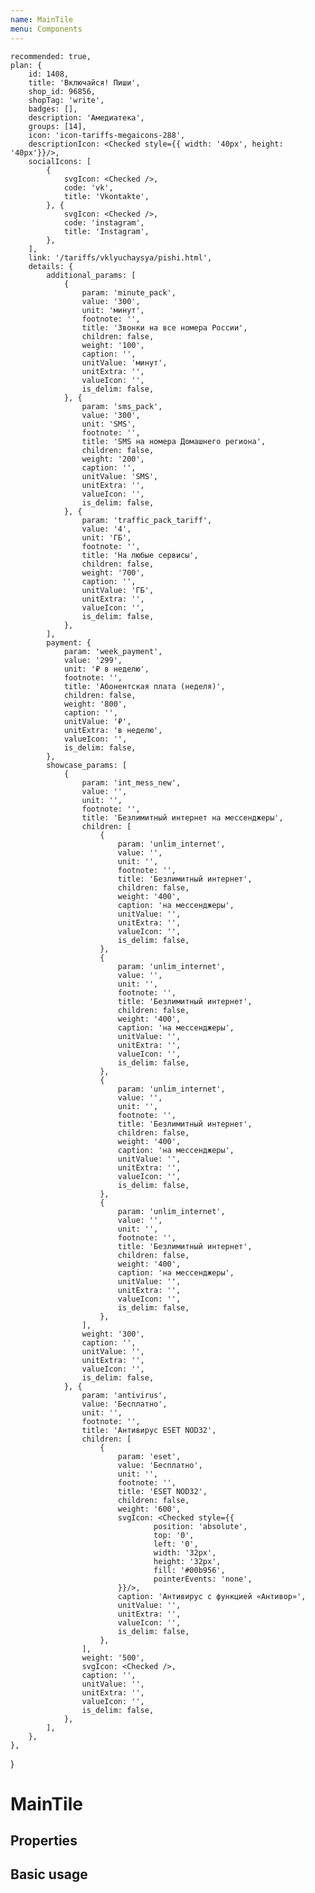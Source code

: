 ```yaml
---
name: MainTile
menu: Components
---
```



    recommended: true,
    plan: {
        id: 1408,
        title: 'Включайся! Пиши',
        shop_id: 96856,
        shopTag: 'write',
        badges: [],
        description: 'Амедиатека',
        groups: [14],
        icon: 'icon-tariffs-megaicons-288',
        descriptionIcon: <Checked style={{ width: '40px', height: '40px'}}/>,
        socialIcons: [
            {
                svgIcon: <Checked />,
                code: 'vk',
                title: 'Vkontakte',
            }, {
                svgIcon: <Checked />,
                code: 'instagram',
                title: 'Instagram',
            },
        ],
        link: '/tariffs/vklyuchaysya/pishi.html',
        details: {
            additional_params: [
                {
                    param: 'minute_pack',
                    value: '300',
                    unit: 'минут',
                    footnote: '',
                    title: 'Звонки на все номера России',
                    children: false,
                    weight: '100',
                    caption: '',
                    unitValue: 'минут',
                    unitExtra: '',
                    valueIcon: '',
                    is_delim: false,
                }, {
                    param: 'sms_pack',
                    value: '300',
                    unit: 'SMS',
                    footnote: '',
                    title: 'SMS на номера Домашнего региона',
                    children: false,
                    weight: '200',
                    caption: '',
                    unitValue: 'SMS',
                    unitExtra: '',
                    valueIcon: '',
                    is_delim: false,
                }, {
                    param: 'traffic_pack_tariff',
                    value: '4',
                    unit: 'ГБ',
                    footnote: '',
                    title: 'На любые сервисы',
                    children: false,
                    weight: '700',
                    caption: '',
                    unitValue: 'ГБ',
                    unitExtra: '',
                    valueIcon: '',
                    is_delim: false,
                },
            ],
            payment: {
                param: 'week_payment',
                value: '299',
                unit: '₽ в неделю',
                footnote: '',
                title: 'Абонентская плата (неделя)',
                children: false,
                weight: '800',
                caption: '',
                unitValue: '₽',
                unitExtra: 'в неделю',
                valueIcon: '',
                is_delim: false,
            },
            showcase_params: [
                {
                    param: 'int_mess_new',
                    value: '',
                    unit: '',
                    footnote: '',
                    title: 'Безлимитный интернет на мессенджеры',
                    children: [
                        {
                            param: 'unlim_internet',
                            value: '',
                            unit: '',
                            footnote: '',
                            title: 'Безлимитный интернет',
                            children: false,
                            weight: '400',
                            caption: 'на мессенджеры',
                            unitValue: '',
                            unitExtra: '',
                            valueIcon: '',
                            is_delim: false,
                        },
                        {
                            param: 'unlim_internet',
                            value: '',
                            unit: '',
                            footnote: '',
                            title: 'Безлимитный интернет',
                            children: false,
                            weight: '400',
                            caption: 'на мессенджеры',
                            unitValue: '',
                            unitExtra: '',
                            valueIcon: '',
                            is_delim: false,
                        },
                        {
                            param: 'unlim_internet',
                            value: '',
                            unit: '',
                            footnote: '',
                            title: 'Безлимитный интернет',
                            children: false,
                            weight: '400',
                            caption: 'на мессенджеры',
                            unitValue: '',
                            unitExtra: '',
                            valueIcon: '',
                            is_delim: false,
                        },
                        {
                            param: 'unlim_internet',
                            value: '',
                            unit: '',
                            footnote: '',
                            title: 'Безлимитный интернет',
                            children: false,
                            weight: '400',
                            caption: 'на мессенджеры',
                            unitValue: '',
                            unitExtra: '',
                            valueIcon: '',
                            is_delim: false,
                        },
                    ],
                    weight: '300',
                    caption: '',
                    unitValue: '',
                    unitExtra: '',
                    valueIcon: '',
                    is_delim: false,
                }, {
                    param: 'antivirus',
                    value: 'Бесплатно',
                    unit: '',
                    footnote: '',
                    title: 'Антивирус ESET NOD32',
                    children: [
                        {
                            param: 'eset',
                            value: 'Бесплатно',
                            unit: '',
                            footnote: '',
                            title: 'ESET NOD32',
                            children: false,
                            weight: '600',
                            svgIcon: <Checked style={{
                                    position: 'absolute',
                                    top: '0',
                                    left: '0',
                                    width: '32px',
                                    height: '32px',
                                    fill: '#00b956',
                                    pointerEvents: 'none',
                            }}/>,
                            caption: 'Антивирус с функцией «Антивор»',
                            unitValue: '',
                            unitExtra: '',
                            valueIcon: '',
                            is_delim: false,
                        },
                    ],
                    weight: '500',
                    svgIcon: <Checked />,
                    caption: '',
                    unitValue: '',
                    unitExtra: '',
                    valueIcon: '',
                    is_delim: false,
                },
            ],
        },
    },
}

# MainTile

## Properties

<PropsTable of={MainTile} />

## Basic usage

<Playground>
    <MainTile {...mainProps} />
</Playground>
